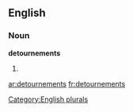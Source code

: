 ==English==

===Noun===
'''detournements'''

# {{plural of|[[detournement]]}}

[[Category:English plurals]]

[[ar:detournements]]
[[fr:detournements]]